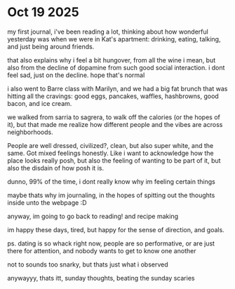 # Oct 19 2025

my first journal, i've been reading a lot, thinking about how wonderful yesterday was when we were in Kat's apartment: drinking, eating, talking, and just being around friends.

that also explains why i feel a bit hungover, from all the wine i mean, but also from the decline of dopamine from such good social interaction. i dont feel sad, just on the decline. hope that's normal

i also went to Barre class with Marilyn, and we had a big fat brunch that was hitting all the cravings: good eggs, pancakes, waffles, hashbrowns, good bacon, and ice cream.

we walked from sarria to sagrera, to walk off the calories (or the hopes of it), but that made me realize how different people and the vibes are across neighborhoods.

People are well dressed, civilized?, clean, but also super white, and the same. Got mixed feelings honestly. Like i want to acknowledge how the place looks really posh, but also the feeling of wanting to be part of it, but also the disdain of how posh it is. 

dunno, 99% of the time, i dont really know why im feeling certain things

maybe thats why im journaling, in the hopes of spitting out the thoughts inside unto the webpage :D

anyway, im going to go back to reading! and recipe making

im happy these days, tired, but happy for the sense of direction, and goals.

ps. dating is so whack right now, people are so performative, or are just there for attention, and nobody wants to get to know one another

not to sounds too snarky, but thats just what i observed

anywayyy, thats itt, sunday thoughts, beating the sunday scaries